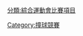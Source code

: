 {{noteTA
|G1=Sports
|T=zh-cn:分类:综合运动会台球比赛; zh-tw:分類:綜合運動會撞球比賽; zh-hk:分類:綜合運動會桌球比賽 (球桿運動); zh-mo:分類:綜合運動會桌球比賽 (球桿運動); zh-sg:分类:综合运动会桌球比赛 (球杆运动); zh-my:分类:综合运动会桌球比赛 (球杆运动);
|1=zh-cn:台球; zh-tw:撞球; zh-hk:桌球; zh-mo:桌球; zh-sg:桌球; zh-my:桌球;
}}
[[分類:綜合運動會比賽項目|分類:綜合運動會比賽項目]]
[[Category:撞球競賽|Category:撞球競賽]]